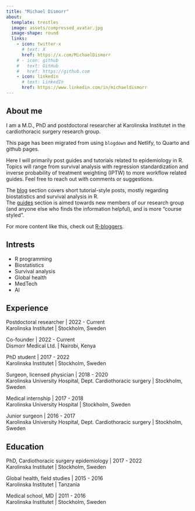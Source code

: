 ```yaml
---
title: "Michael Dismorr"
about:
  template: trestles
  image: assets/compressed_avatar.jpg
  image-shape: round
  links:
    - icon: twitter-x
      # text: X
      href: https://x.com/MichaelDismorr
    # - icon: github
    #   text: GitHub
    #   href: https://github.com
    - icon: linkedin
      # text: LinkedIn
      href: https://www.linkedin.com/in/michaeldismorr
---
```


## About me

I am a M.D., PhD and postdoctoral researcher at Karolinska Institutet in the cardiothoracic surgery research group. 

This page has been migrated from using `blogdown` and Netlify, to Quarto and github pages.

Here I will primarily post guides and tutorials related to epidemiology in R. Topics will range from survival analysis with regression standardization and inverse probability of treatment weighting (IPTW) to more workflow related guides. Feel free to reach out with comments or suggestions.  

The [blog](blog_start.qmd) section covers short tutorial-style posts, mostly regarding biostatistics and survival analysis in R.  
The [guides](guides/guides.qmd) section is aimed towards new members of our research group (and anyone else who finds the information helpful), and is more "course styled".  

For more content like this, check out [R-bloggers](https://www.r-bloggers.com){target="_blank"}. 

## Intrests

 * R programming
 * Biostatistics
 * Survival analysis
 * Global health
 * MedTech
 * AI

## Experience

Postdoctoral researcher | 2022 - Current  
Karolinska Institutet | Stockholm, Sweden

Co-founder | 2022 - Current  
Dismorr Medical Ltd. | Nairobi, Kenya

PhD student | 2017 - 2022  
Karolinska Institutet | Stockholm, Sweden

Surgeon, licensed physician | 2018 - 2020  
Karolinska University Hospital, Dept. Cardiothoracic surgery | Stockholm, Sweden

Medical internship | 2017 - 2018  
Karolinska University Hospital | Stockholm, Sweden

Junior surgeon | 2016 - 2017  
Karolinska University Hospital, Dept. Cardiothoracic surgery | Stockholm, Sweden

## Education

PhD, Cardiothoracic surgery epidemiology | 2017 - 2022      
Karolinska Institutet | Stockholm, Sweden

Global health, field studies | 2015 - 2016    
Karolinska Institutet | Tanzania

Medical school, MD | 2011 - 2016    
Karolinska Institutet | Stockholm, Sweden




